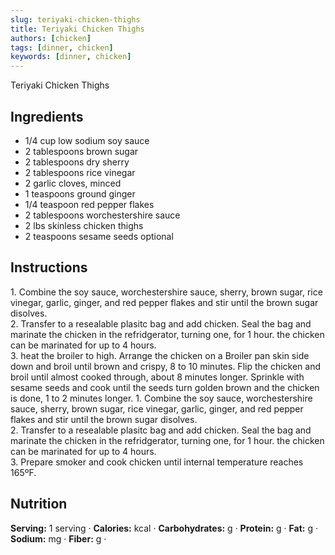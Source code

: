 ```yaml
---
slug: teriyaki-chicken-thighs
title: Teriyaki Chicken Thighs
authors: [chicken]
tags: [dinner, chicken]
keywords: [dinner, chicken]
---
```


Teriyaki Chicken Thighs
<!-- <img src="/img/chicken-and-orzo-skillet.jpg" alt="Creamy Chicken And Orzo Skillet Picture" width="800" height="670" /> -->

<!-- truncate -->

## Ingredients
- 1/4 cup low sodium soy sauce
- 2 tablespoons brown sugar
- 2 tablespoons dry sherry
- 2 tablespoons rice vinegar
- 2 garlic cloves, minced
- 1 teaspoons ground ginger
- 1/4 teaspoon red pepper flakes
- 2 tablespoons worchestershire sauce
- 2 lbs skinless chicken thighs
- 2 teaspoons sesame seeds optional
## Instructions 

<Tabs>
  <TabItem value="Broiled" label="Broiled">1. Combine the soy sauce, worchestershire sauce, sherry, brown sugar, rice vinegar, garlic, ginger, and red pepper flakes and stir until the brown sugar disolves.<br/>2. Transfer to a resealable plasitc bag and add chicken. Seal the bag and marinate the chicken in the refridgerator, turning one, for 1 hour. the chicken can be marinated for up to 4 hours.<br/>3. heat the broiler to high. Arrange the chicken on a Broiler pan skin side down and broil until brown and crispy, 8 to 10 minutes. Flip the chicken and broil until almost cooked through, about 8 minutes longer. Sprinkle with sesame seeds and cook until the seeds turn golden brown and the chicken is done, 1 to 2 minutes longer.</TabItem>
  <TabItem value="Smoked" label="Smoked">1. Combine the soy sauce, worchestershire sauce, sherry, brown sugar, rice vinegar, garlic, ginger, and red pepper flakes and stir until the brown sugar disolves.<br/>2. Transfer to a resealable plasitc bag and add chicken. Seal the bag and marinate the chicken in the refridgerator, turning one, for 1 hour. the chicken can be marinated for up to 4 hours.<br/> 3. Prepare smoker and cook chicken until internal temperature reaches 165ºF.</TabItem>
</Tabs>

## Nutrition
**Serving:** 1 serving · 
**Calories:** kcal · 
**Carbohydrates:** g · 
**Protein:** g · 
**Fat:** g · 
**Sodium:** mg · 
**Fiber:** g · 